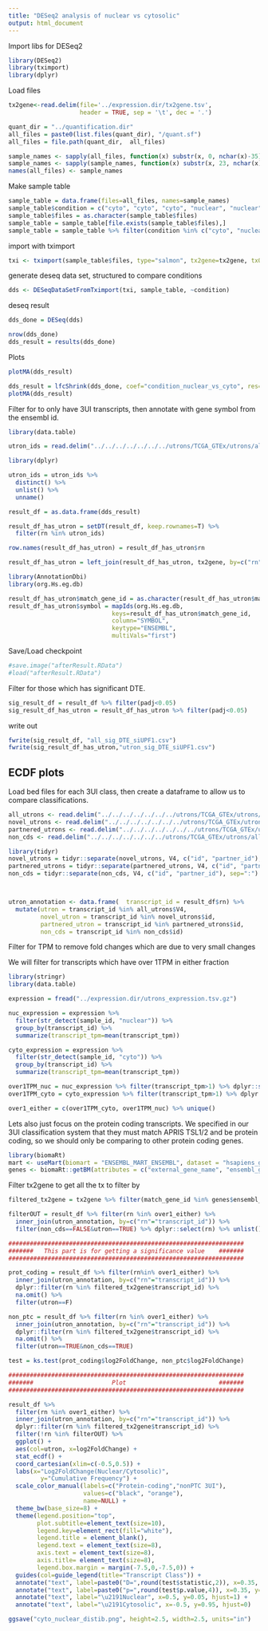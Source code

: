 ---
title: "DESeq2 analysis of nuclear vs cytosolic"
output: html_document
---

Import libs for DESeq2

```{r}
library(DESeq2)
library(tximport)
library(dplyr)
```

Load files

```{r}
tx2gene<-read.delim(file='../expression.dir/tx2gene.tsv', 
                    header = TRUE, sep = '\t', dec = '.')

quant_dir = "../quantification.dir"
all_files = paste0(list.files(quant_dir), "/quant.sf")
all_files = file.path(quant_dir,  all_files)

sample_names <- sapply(all_files, function(x) substr(x, 0, nchar(x)-35))
sample_names <- sapply(sample_names, function(x) substr(x, 23, nchar(x)))
names(all_files) <- sample_names
```

Make sample table

```{r}
sample_table = data.frame(files=all_files, names=sample_names)
sample_table$condition = c("cyto", "cyto", "cyto", "nuclear", "nuclear", "nuclear")
sample_table$files = as.character(sample_table$files) 
sample_table = sample_table[file.exists(sample_table$files),]
sample_table = sample_table %>% filter(condition %in% c("cyto", "nuclear"))
```

import with tximport

```{r}
txi <- tximport(sample_table$files, type="salmon", tx2gene=tx2gene, txOut=T)
```

generate deseq data set, structured to compare conditions

```{r}
dds <- DESeqDataSetFromTximport(txi, sample_table, ~condition)
```

deseq result

```{r}
dds_done = DESeq(dds)
```

```{r}
nrow(dds_done)
dds_result = results(dds_done)
```

Plots

```{r}
plotMA(dds_result)
```

```{r}
dds_result = lfcShrink(dds_done, coef="condition_nuclear_vs_cyto", res=dds_result, type="apeglm")
plotMA(dds_result)
```

Filter for to only have 3UI transcripts, then annotate with gene symbol from the ensembl id.

```{r}
library(data.table)

utron_ids = read.delim("../../../../../../../utrons/TCGA_GTEx/utrons/all_TCGA/new_classification/utron_beds.dir/agg-agg-agg.all_utrons.ids.gz", header=F)

library(dplyr)

utron_ids = utron_ids %>% 
  distinct() %>% 
  unlist() %>% 
  unname()

result_df = as.data.frame(dds_result)

result_df_has_utron = setDT(result_df, keep.rownames=T) %>%
  filter(rn %in% utron_ids)

row.names(result_df_has_utron) = result_df_has_utron$rn

result_df_has_utron = left_join(result_df_has_utron, tx2gene, by=c("rn"="transcript_id"))

library(AnnotationDbi)
library(org.Hs.eg.db)

result_df_has_utron$match_gene_id = as.character(result_df_has_utron$match_gene_id)
result_df_has_utron$symbol = mapIds(org.Hs.eg.db,
                             keys=result_df_has_utron$match_gene_id,
                             column="SYMBOL",
                             keytype="ENSEMBL",
                             multiVals="first")
```

Save/Load checkpoint

```{r}
#save.image("afterResult.RData")
#load("afterResult.RData")
```


Filter for those which has significant DTE. 

```{r}
sig_result_df = result_df %>% filter(padj<0.05)
sig_result_df_has_utron = result_df_has_utron %>% filter(padj<0.05)
```

write out

```{r}
fwrite(sig_result_df, "all_sig_DTE_siUPF1.csv")
fwrite(sig_result_df_has_utron,"utron_sig_DTE_siUPF1.csv")
```

## ECDF plots 

Load bed files for each 3UI class, then create a dataframe to allow us to compare classifications.

```{r}
all_utrons <- read.delim("../../../../../../../utrons/TCGA_GTEx/utrons/all_TCGA/new_classification/utron_beds.dir/agg-agg-agg.all_utrons.bed.gz", header=F)
novel_utrons <- read.delim("../../../../../../../utrons/TCGA_GTEx/utrons/all_TCGA/new_classification/utron_beds.dir/agg-agg-agg.novel_utrons.bed.gz", header=F)
partnered_utrons <- read.delim("../../../../../../../utrons/TCGA_GTEx/utrons/all_TCGA/new_classification/utron_beds.dir/agg-agg-agg.partnered_utrons.bed.gz", header=F)
non_cds <- read.delim("../../../../../../../utrons/TCGA_GTEx/utrons/all_TCGA/new_classification/utron_beds.dir/agg-agg-agg.no_cds.bed.gz", header=F)

library(tidyr)
novel_utrons = tidyr::separate(novel_utrons, V4, c("id", "partner_id"), sep=":")
partnered_utrons = tidyr::separate(partnered_utrons, V4, c("id", "partner_id"), sep=":")
non_cds = tidyr::separate(non_cds, V4, c("id", "partner_id"), sep=":")



utron_annotation <- data.frame(  transcript_id = result_df$rn) %>%
  mutate(utron = transcript_id %in% all_utrons$V4,
         novel_utron = transcript_id %in% novel_utrons$id,
         partnered_utron = transcript_id %in% partnered_utrons$id,
         non_cds = transcript_id %in% non_cds$id)
```

Filter for TPM to remove fold changes which are due to very small changes

We will filter for transcripts which have over 1TPM in either fraction

```{r}
library(stringr)
library(data.table)

expression = fread("../expression.dir/utrons_expression.tsv.gz") 

nuc_expression = expression %>% 
  filter(str_detect(sample_id, "nuclear")) %>% 
  group_by(transcript_id) %>% 
  summarize(transcript_tpm=mean(transcript_tpm))

cyto_expression = expression %>% 
  filter(str_detect(sample_id, "cyto")) %>% 
  group_by(transcript_id) %>% 
  summarize(transcript_tpm=mean(transcript_tpm))

over1TPM_nuc = nuc_expression %>% filter(transcript_tpm>1) %>% dplyr::select(transcript_id) %>% unlist() %>% unname()
over1TPM_cyto = cyto_expression %>% filter(transcript_tpm>1) %>% dplyr::select(transcript_id) %>% unlist() %>% unname()

over1_either = c(over1TPM_cyto, over1TPM_nuc) %>% unique()
```


Lets also just focus on the protein coding transcripts. We specified in our 3UI classification system that they must match APRIS TSL1/2 and be protein coding, so we should only be comparing to other protein coding genes.

```{r}
library(biomaRt)  
mart <- useMart(biomart = "ENSEMBL_MART_ENSEMBL", dataset = "hsapiens_gene_ensembl", host = 'www.ensembl.org')
genes <- biomaRt::getBM(attributes = c("external_gene_name", "ensembl_gene_id", "chromosome_name","transcript_biotype"), filters = c("transcript_biotype","chromosome_name"),values = list("protein_coding",c(1:22)), mart = mart, useCache = F)
```

Filter tx2gene to get all the tx to filter by

```{r}
filtered_tx2gene = tx2gene %>% filter(match_gene_id %in% genes$ensembl_gene_id)
```

```{r}
filterOUT = result_df %>% filter(rn %in% over1_either) %>%
  inner_join(utron_annotation, by=c("rn"="transcript_id")) %>% 
  filter(non_cds==FALSE&utron==TRUE) %>% dplyr::select(rn) %>% unlist() %>% unname()
```



```{r, fig.height=2.5, fig.width=2.5}
##################################################################
#######   This part is for getting a significance value    #######
##################################################################

prot_coding = result_df %>% filter(rn%in% over1_either) %>%
  inner_join(utron_annotation, by=c("rn"="transcript_id")) %>%
  dplyr::filter(rn %in% filtered_tx2gene$transcript_id) %>% 
  na.omit() %>% 
  filter(utron==F)

non_ptc = result_df %>% filter(rn %in% over1_either) %>%
  inner_join(utron_annotation, by=c("rn"="transcript_id")) %>%
  dplyr::filter(rn %in% filtered_tx2gene$transcript_id) %>%
  na.omit() %>% 
  filter(utron==TRUE&non_cds==TRUE)

test = ks.test(prot_coding$log2FoldChange, non_ptc$log2FoldChange)

##################################################################
#######                      Plot                          #######
##################################################################

result_df %>% 
  filter(rn %in% over1_either) %>%
  inner_join(utron_annotation, by=c("rn"="transcript_id")) %>%
  dplyr::filter(rn %in% filtered_tx2gene$transcript_id) %>%
  filter(!rn %in% filterOUT) %>%
  ggplot() +
  aes(col=utron, x=log2FoldChange) +
  stat_ecdf() +
  coord_cartesian(xlim=c(-0.5,0.5)) +
  labs(x="Log2FoldChange(Nuclear/Cytosolic)",
         y="Cumulative Frequency") +
  scale_color_manual(labels=c("Protein-coding","nonPTC 3UI"), 
                     values=c("black", "orange"), 
                     name=NULL) +
  theme_bw(base_size=8) +   
  theme(legend.position="top",
        plot.subtitle=element_text(size=10),
        legend.key=element_rect(fill="white"),
        legend.title = element_blank(),
        legend.text = element_text(size=8),
        axis.text = element_text(size=8),
        axis.title= element_text(size=8),
        legend.box.margin = margin(-7.5,0,-7.5,0)) + 
  guides(col=guide_legend(title="Transcript Class")) + 
  annotate("text", label=paste0("D=",round(test$statistic,2)), x=0.35, y=0.55) + 
  annotate("text", label=paste0("p=",round(test$p.value,4)), x=0.35, y=0.45) + 
  annotate("text", label="\u2191Nuclear", x=0.5, y=0.05, hjust=1) +
  annotate("text", label="\u2191Cytosolic", x=-0.5, y=0.95, hjust=0) 

ggsave("cyto_nuclear_distib.png", height=2.5, width=2.5, units="in")
```
